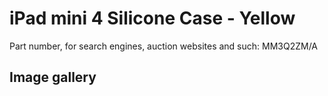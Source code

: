 
# iPad mini 4 Silicone Case - Yellow

Part number, for search engines, auction websites and such: MM3Q2ZM/A

## Image gallery

<div style={{ width: '100%', maxWidth: '768px' }}>
<GalleryComponent
    images={[
      {
        original: "/everysource/MM3Q2.webp",
        thumbnail: "/everypreview/MM3Q2.webp",
      },
      {
        original: "/everysource/MM3Q2_AV1_GOLD.webp",
        thumbnail: "/everypreview/MM3Q2_AV1_GOLD.webp",
      },
      {
        original: "/everysource/MM3Q2_AV1_SILVER.webp",
        thumbnail: "/everypreview/MM3Q2_AV1_SILVER.webp",
      },
      {
        original: "/everysource/MM3Q2_AV1_SPACE_GRAY.webp",
        thumbnail: "/everypreview/MM3Q2_AV1_SPACE_GRAY.webp",
      },
      {
        original: "/everysource/MM3Q2_AV2.webp",
        thumbnail: "/everypreview/MM3Q2_AV2.webp",
      },
      {
        original: "/everysource/MM3Q2_AV3.webp",
        thumbnail: "/everypreview/MM3Q2_AV3.webp",
      },
      {
        original: "/everysource/MM3Q2_AV4.webp",
        thumbnail: "/everypreview/MM3Q2_AV4.webp",
      }
    ]}
  />
</div>